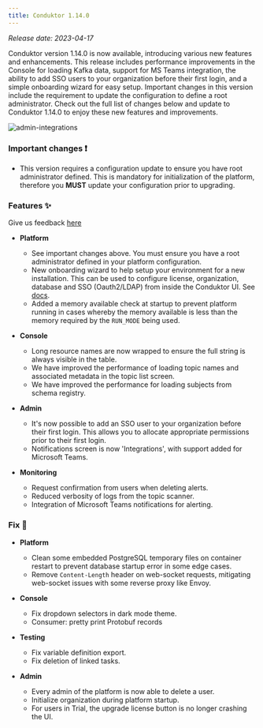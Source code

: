 ```yaml
---
title: Conduktor 1.14.0
---
```


*Release date: 2023-04-17*

Conduktor version 1.14.0 is now available, introducing various new features and enhancements. This release includes performance improvements in the Console for loading Kafka data, support for MS Teams integration, the ability to add SSO users to your organization before their first login, and a simple onboarding wizard for easy setup. Important changes in this version include the requirement to update the configuration to define a root administrator. Check out the full list of changes below and update to Conduktor 1.14.0 to enjoy these new features and improvements.

![admin-integrations](https://user-images.githubusercontent.com/2573301/232781884-8ee1fea7-cc6a-450c-9851-c0e49cbed59c.jpeg)

### Important changes ❗

- This version requires a configuration update to ensure you have root administrator defined. This is mandatory for initialization of the platform, therefore you **MUST** update your configuration prior to upgrading.

### Features ✨

Give us feedback [here](https://conduktor.io/roadmap)

- **Platform**

  - See important changes above. You must ensure you have a root administrator defined in your platform configuration.
  - New onboarding wizard to help setup your environment for a new installation. This can be used to configure license, organization, database and SSO (Oauth2/LDAP) from inside the Conduktor UI. See [docs](https://docs.conduktor.io/platform/get-started/installation/get-started/docker/).
  - Added a memory available check at startup to prevent platform running in cases whereby the memory available is less than the memory required by the `RUN_MODE` being used.

- **Console**

  - Long resource names are now wrapped to ensure the full string is always visible in the table.
  - We have improved the performance of loading topic names and associated metadata in the topic list screen.
  - We have improved the performance for loading subjects from schema registry.

- **Admin**
  
  - It's now possible to add an SSO user to your organization before their first login. This allows you to allocate appropriate permissions prior to their first login. 
  - Notifications screen is now 'Integrations', with support added for Microsoft Teams. 
  
- **Monitoring**

  - Request confirmation from users when deleting alerts.
  - Reduced verbosity of logs from the topic scanner.
  - Integration of Microsoft Teams notifications for alerting.

### Fix 🔨

- **Platform**

  - Clean some embedded PostgreSQL temporary files on container restart to prevent database startup error in some edge cases.
  - Remove `Content-Length` header on web-socket requests, mitigating web-socket issues with some reverse proxy like Envoy.

- **Console**

  - Fix dropdown selectors in dark mode theme.
  - Consumer: pretty print Protobuf records

- **Testing**

  - Fix variable definition export.
  - Fix deletion of linked tasks.

- **Admin**

  - Every admin of the platform is now able to delete a user.
  - Initialize organization during platform startup.
  - For users in Trial, the upgrade license button is no longer crashing the UI.
